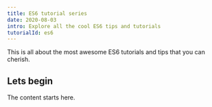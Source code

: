 ```yaml
---
title: ES6 tutorial series
date: 2020-08-03
intro: Explore all the cool ES6 tips and tutorials
tutorialId: es6
---
```


This is all about the most awesome ES6 tutorials and tips that you can cherish.

## Lets begin

The content starts here.
